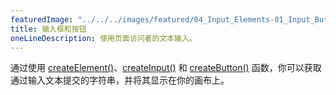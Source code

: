 ---
featuredImage: "../../../images/featured/04_Input_Elements-01_Input_Button-thumbnail.png"
title: 输入框和按钮
oneLineDescription: 使用页面访问者的文本输入。
---

通过使用 <a href="https://p5js.org/reference/p5.Element/createElement" target="_blank">createElement()</a>、<a href="https://p5js.org/reference/p5/createInput" target="_blank">createInput()</a> 和 <a href="https://p5js.org/reference/p5.Element/createButton" target="_blank">createButton()</a> 函数，你可以获取通过输入文本提交的字符串，并将其显示在你的画布上。